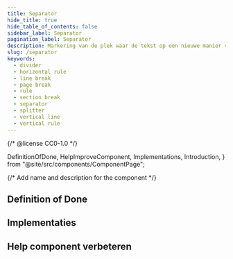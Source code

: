 ```yaml
---
title: Separator
hide_title: true
hide_table_of_contents: false
sidebar_label: Separator
pagination_label: Separator
description: Markering van de plek waar de tekst op een nieuwe manier verdergaat, zoals een nieuwe scène of een ander onderwerp.
slug: /separator
keywords:
  - divider
  - horizontal rule
  - line break
  - page break
  - rule
  - section break
  - separator
  - splitter
  - vertical line
  - vertical rule
---
```


{/* @license CC0-1.0 */}

  DefinitionOfDone,
  HelpImproveComponent,
  Implementations,
  Introduction,
} from "@site/src/components/ComponentPage";

{/* Add name and description for the component */}


<Introduction component={component} headingLevel={1} description={description} />

## Definition of Done

<DefinitionOfDone component={component} headingLevel={3} />

## Implementaties

<Implementations component={component} headingLevel={3} />

## Help component verbeteren

<HelpImproveComponent component={component} headingLevel={3} />
